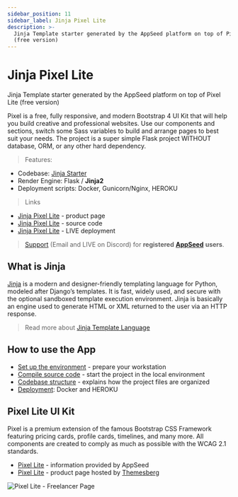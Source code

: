 ```yaml
---
sidebar_position: 11
sidebar_label: Jinja Pixel Lite
description: >-
  Jinja Template starter generated by the AppSeed platform on top of Pixel Lite
  (free version)
---
```


# Jinja Pixel Lite

<SubHeading> Jinja Template starter generated by the AppSeed platform on top of Pixel Lite (free version)</SubHeading>

Pixel is a free, fully responsive, and modern Bootstrap 4 UI Kit that will help you build creative and professional websites. Use our components and sections, switch some Sass variables to build and arrange pages to best suit your needs. The project is a super simple Flask project WITHOUT database, ORM, or any other hard dependency.

> Features:

- Codebase: [Jinja Starter](../../boilerplate-code/starters/jinja.mdx)
- Render Engine: Flask / **Jinja2**
- Deployment scripts: Docker, Gunicorn/Nginx, HEROKU

> Links

- [Jinja Pixel Lite](https://appseed.us/jinja-template/jinja-template-pixel-uikit) - product page
- [Jinja Pixel Lite](https://github.com/app-generator/jinja-pixel-lite) - source code
- [Jinja Pixel Lite](https://jinja-pixel-lite.appseed-srv1.com/) - LIVE deployment

> [Support](https://appseed.us/support) (Email and LIVE on Discord) for **registered** [**AppSeed**](https://appseed.us/) **users**.

## What is Jinja

[Jinja](https://jinja.palletsprojects.com/en/2.11.x/) is a modern and designer-friendly templating language for Python, modeled after Django’s templates. It is fast, widely used, and secure with the optional sandboxed template execution environment. Jinja is basically an engine used to generate HTML or XML returned to the user via an HTTP response.

> Read more about [Jinja Template Language](../../content/what-is/jinja.mdx)

## How to use the App

- [Set up the environment](../../boilerplate-code/starters/jinja.mdx#environment) - prepare your workstation
- [Compile source code](../../boilerplate-code/starters/jinja.mdx#build-the-app) - start the project in the local environment
- [Codebase structure](../../boilerplate-code/starters/jinja.mdx#codebase-structure) - explains how the project files are organized
- [Deployment](../../boilerplate-code/starters/jinja.mdx#deployment): Docker and HEROKU

## Pixel Lite UI Kit

Pixel is a premium extension of the famous Bootstrap CSS Framework featuring pricing cards, profile cards, timelines, and many more. All components are created to comply as much as possible with the WCAG 2.1 standards.

- [Pixel Lite](../../content/bootstrap-template/pixel-lite-template.mdx) - information provided by AppSeed
- [Pixel Lite](https://themesberg.com/product/ui-kit/pixel-free-bootstrap-5-ui-kit) - product page hosted by [Themesberg](../../content/partners/themesberg.mdx)

![Pixel Lite - Freelancer Page](../../../static/assets/pixel-lite-freelancer-page.jpg)
